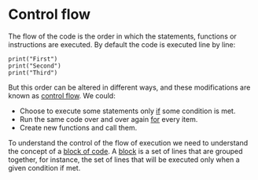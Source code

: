 # Control flow

The flow of the code is the order in which the statements, functions or instructions are executed.
By default the code is executed line by line:

```pyodide
print("First")
print("Second")
print("Third")
```

But this order can be altered in different ways, and these modifications are known as [control flow](https://en.wikipedia.org/wiki/Control_flow).
We could:

- Choose to execute some statements only [if](if.qmd) some condition is met.
- Run the same code over and over again [for](for.qmd) every item.
- Create new functions and call them.

To understand the control of the flow of execution we need to understand the concept of a [block of code](https://en.wikipedia.org/wiki/Block_(programming)).
A [block](block.qmd) is a set of lines that are grouped together, for instance, the set of lines that will be executed only when a given condition if met.